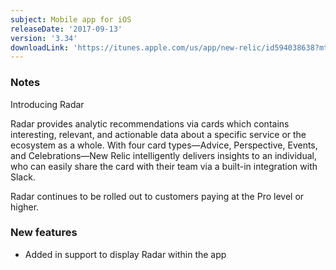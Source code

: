 ```yaml
---
subject: Mobile app for iOS
releaseDate: '2017-09-13'
version: '3.34'
downloadLink: 'https://itunes.apple.com/us/app/new-relic/id594038638?mt=8'
---
```


### Notes

Introducing Radar

Radar provides analytic recommendations via cards which contains interesting, relevant, and actionable data about a specific service or the ecosystem as a whole. With four card types—Advice, Perspective, Events, and Celebrations—New Relic intelligently delivers insights to an individual, who can easily share the card with their team via a built-in integration with Slack.

Radar continues to be rolled out to customers paying at the Pro level or higher.

### New features

* Added in support to display Radar within the app
